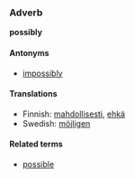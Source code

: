 ===Adverb===
'''possibly'''

====Antonyms====
*[[impossibly]]

====Translations====

*Finnish: [[mahdollisesti]], [[ehkä]]
*Swedish: [[möjligen]]

====Related terms====
*[[possible]]